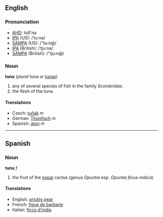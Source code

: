 ==English==
===Pronunciation===
*[[w:AHD|AHD]]: too͞'nə
*[[w:IPA|IPA]] (US): /ˈtuːnə/
*[[w:SAMPA|SAMPA]] (US): /"tu:n@/
*[[w:IPA|IPA]] (British): /ˈtjuːnə/
*[[w:SAMPA|SAMPA]] (British): /"tju:n@/

===Noun===
'''tuna''' (''plural'' tuna or [[tunas]])

# any of several species of fish in the family ''Scombridae''.
# the flesh of the tuna.

==== Translations ====

*Czech: [[tuňák]] ''m''
*German: [[Thunfisch]] ''m''
*Spanish: [[atún]] ''m''

----

==Spanish==
===Noun===
'''tuna''' ''f''

# the fruit of the [[nopal]] cactus (genus ''Opuntia'' esp. ''Opuntia ficus-indica'')

====Translations====
*English: [[prickly pear]]
*French: [[figue de barbarie]]
*Italian: [[ficco d'india]]